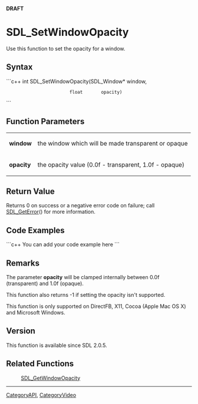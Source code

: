 <!-- pragma section-numbers off -->
<!-- pragma camelcase off -->
'''DRAFT'''

<!-- #You will need to remove the line #acl All:read above in order to be able to save the new page.  Do not remove any other content above this comment.  You may delete this comment before you save. -->

<!-- #*^*^*^*^*See http://wiki.libsdl.org/moin.cgi/SGFunctions for details on editing this page*^*^*^*^* -->


= SDL_SetWindowOpacity =
Use this function to set the opacity for a window.




== Syntax ==
```c++
int SDL_SetWindowOpacity(SDL_Window* window,
                         float       opacity)
```


== Function Parameters ==
{|
|'''window'''
|the window which will be made transparent or opaque
|-
|'''opacity'''
|the opacity value (0.0f - transparent, 1.0f - opaque)
|}

<!-- #Fill in the above table per the Style Guide, then delete this comment. -->


== Return Value ==
Returns 0 on success or a negative error code on failure; call [[SDL_GetError]]() for more information.


== Code Examples ==
```c++
You can add your code example here
```

<!-- #Leave this section as-is unless you have a code example to put in.  In that case, replace You can add your code example here with your code example following the Style Guide instructions.  Leave the rest of the markup alone and delete this comment. -->


== Remarks ==
The parameter '''opacity''' will be clamped internally between 0.0f (transparent) and 1.0f (opaque).

This function also returns -1 if setting the opacity isn't supported.

This function is only supported on DirectFB, X11, Cocoa (Apple Mac OS X) and Microsoft Windows.


== Version ==
This function is available since SDL 2.0.5.


== Related Functions ==
:[[SDL_GetWindowOpacity]]
<!-- #Remove this section if empty -->

----
[[CategoryAPI]], [[CategoryVideo]]
<!-- #See the Style Guide for instructions on editing the footer. -->

